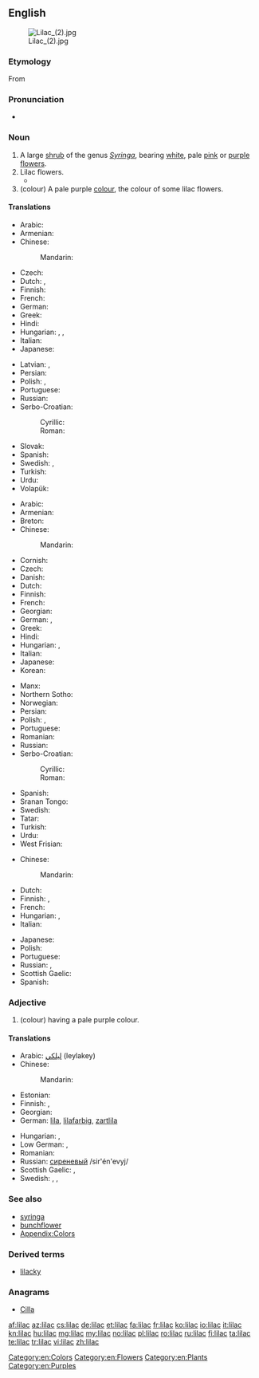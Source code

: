 ==English==
{{pedia|Syringa|Lilac}}
[[Image:Lilac (2).jpg|thumb]]

===Etymology===
From {{etyl|ar|en}} {{rfscript|Arabic}}

===Pronunciation===
* {{a|US}} {{IPA|/ˈlaɪlək/}}

===Noun===
{{en-noun}}

# A large [[shrub]] of the genus ''[[Syringa]]'', bearing [[white]], pale [[pink]] or [[purple]] [[flower]]s.
# Lilac flowers.
#*{{quote-book|year=1907|author=[[w:Robert W. Chambers|Robert Chambers]]
|title=The Younger Set
|chapter=5|url=http://openlibrary.org/works/OL8127246W
|passage=Breezes blowing from beds of iris quickened her breath with their perfume ; she saw the tufted '''lilacs''' sway in the wind, and the streamers of rose-tinted wistaria swinging, all a-glisten with golden bees&thinsp;;&thinsp;&hellip;&thinsp;.}}
# (colour) A pale purple [[color|colour]], the colour of some lilac flowers.
#: {{color panel|C8A2C8}}

====Translations====
{{trans-top|shrub}}
* Arabic: {{t-|ar|ليلك|m|tr=laylak|sc=Arab}}
* Armenian: {{t+|hy|յասաման|tr=yasaman}}
* Chinese:
*: Mandarin: {{t|cmn|丁香|tr=dīngxiāng|sc=Hani}}
* Czech: {{t-|cs|šeřík|m}}
* Dutch: {{t+|nl|sering}},  {{t+|nl|seringen|p}}
* Finnish: {{t+|fi|syreeni}}
* French: {{t+|fr|lilas|m}}
* German: {{t+|de|Flieder|m}}
* Greek: {{t+|el|πασχαλιά|f|tr=paschaliá}}
* Hindi: {{t-|hi|बकायन|f|tr=bakāyan}}
* Hungarian: {{t+|hu|orgona}}, {{t-|hu|orgonabokor}}, {{t-|hu|orgonafa}}
* Italian: {{t-|it|lillà|m}}
* Japanese: {{t-|ja|ライラック|tr=rairakku|sc=Jpan}}
{{trans-mid}}
* Latvian: {{t-|lv|ceriņš|m}},  {{t-|lv|ceriņi|p}}
* Persian: {{t-|fa|یاس شیروانی|tr=yâs-e širvâni|sc=fa-Arab}}
* Polish: {{t+|pl|lilak|m}}, {{t+|pl|bez|m}}
* Portuguese: {{t+|pt|lilás|m}}
* Russian: {{t+|ru|сирень|f|tr=sirénʹ|sc=Cyrl}}
* Serbo-Croatian:
*: Cyrillic: {{t-|sh|јоргован|m|sc=Cyrl}}
*: Roman: {{t-|sh|jorgovan|m}}
* Slovak: {{t-|sk|orgovan|m}}
* Spanish: {{t+|es|lila|f}}
* Swedish: {{t+|sv|syren|c}}, {{t-|sv|syrenbuske|c}}
* Turkish: {{t+|tr|leylak}}
* Urdu: {{t-|ur|بکاین|f|tr=bakāyan}}
* Volapük: {{t+|vo|süren}}
{{trans-bottom}}

{{trans-top|flower}}
* Arabic: {{t-|ar|ليلك|m|tr=laylak|sc=Arab}}
* Armenian: {{t+|hy|յասաման|tr=yasaman}}
* Breton: {{t-|br|lireu}}
* Chinese:
*: Mandarin: {{t|cmn|丁香|tr=dīngxiāng|sc=Hani}}
* Cornish: {{t-|kw|laylok}}
* Czech: {{t-|cs|šeřík|m}}
* Danish: {{t-|da|syren}}
* Dutch: {{t+|nl|sering}}
* Finnish: {{t-|fi|syreeninkukka}}
* French: {{t+|fr|lilas|m}}
* Georgian: {{t-|ka|იასამანი|tr=iasamani|sc=Geor}}
* German: {{t+|de|Flieder|m}}, {{t-|de|Zartlila|n}}
* Greek: {{t+|el|πασχαλιά|f|tr=paschaliá}}
* Hindi: {{t-|hi|बकायन|f|tr=bakāyan}}
* Hungarian: {{t+|hu|orgona}}, {{t-|hu|orgonavirág}}
* Italian: {{t-|it|lillà|m}}
* Japanese: {{t-|ja|ライラック|tr=rairakku|sc=Jpan}}
* Korean: {{t+|ko|라일락|tr=raillak|sc=Kore}}
{{trans-mid}}
* Manx: {{t-|gv|laylac}}
* Northern Sotho: {{tø|nso|perese}}
* Norwegian: {{t-|no|syrin}}
* Persian: {{t-|fa|یاس شیروانی|tr=yâs-e širvâni|sc=fa-Arab}}
* Polish: {{t+|pl|lilak|m}}, {{t+|pl|bez|m}}
* Portuguese: {{t+|pt|lilás|m}}
* Romanian: {{t+|ro|liliac|m}}
* Russian: {{t+|ru|сирень|f|tr=sirénʹ|sc=Cyrl}}
* Serbo-Croatian:
*: Cyrillic: {{t-|sh|јоргован|m|sc=Cyrl}}
*: Roman: {{t-|sh|jorgovan|m}}
* Spanish: {{t+|es|lila|f}}
* Sranan Tongo: {{tø|srn|lila}}
* Swedish: {{t+|sv|syren|c}}
* Tatar: {{t+|tt|шомырт|tr=şomırt|sc=Cyrl}}
* Turkish: {{t+|tr|leylak}}
* Urdu: {{t-|ur|بکاین|f|tr=bakāyan}}
* West Frisian: {{t-|fy|nageltsjebeam}}
{{trans-bottom}}

{{trans-top|colour}}
* Chinese:
*: Mandarin: {{t|cmn|淡紫色|tr=dàn zǐsè|sc=Hani}}
* Dutch: {{t+|nl|lila}}
* Finnish: {{t+|fi|liila}}, {{t+|fi|violetti}}
* French: {{t+|fr|lilas}}
* Hungarian: {{t-|hu|orgonalila}}, {{t+|hu|halványlila}}
* Italian: {{t+|it|lilla|n}}
{{trans-mid}}
* Japanese: {{t-|ja|ライラック色|tr=rairakku-iro|sc=Jpan}}
* Polish: {{t-|pl|barwa liliowa}}
* Portuguese: {{t+|pt|lilás|m}}
* Russian: {{t+|ru|сиреневый|tr=sirénevyj}}, {{t+|ru|лиловый|m|tr=lilóvyj}}
* Scottish Gaelic: {{t-|gd|liath-chòrcra|f}}
* Spanish: {{t+|es|lila}}
{{trans-bottom}}

===Adjective===
{{en-adj}}

# (colour) having a pale purple colour.

====Translations====
{{trans-top|colour}}
* Arabic: [[ليلكي]] (leylakey)
* Chinese:
*: Mandarin: {{t|cmn|淡紫色的|sc=Hani}}
* Estonian: {{t-|et|lilla}}
* Finnish: {{t+|fi|liila}}, {{t+|fi|violetti}}
* Georgian: {{t-|ka|იასამნისფერი|sc=Geor}}
* German: [[lila]], [[lilafarbig]], [[zartlila]]
{{trans-mid}}
* Hungarian: {{t-|hu|orgonalila}}, {{t+|hu|halványlila}}
* Low German: {{t-|nds|lila}}, {{t-|nds|violett}}
* Romanian: {{t+|ro|liliachiu}}
* Russian: [[сиреневый]] /sir'én'evyj/
* Scottish Gaelic: {{t-|gd|liath-chòrcra}},  {{t-|gd|liath-ghorm}}
* Swedish: {{t+|sv|lila}}, {{t-|sv|gredelin}}, {{t+|sv|violett}}
{{trans-bottom}}

===See also===
* [[syringa]]
* [[bunchflower]]
* [[Appendix:Colors]]

===Derived terms===
* [[lilacky]]

===Anagrams===
* [[Cilla#English|Cilla]]

[[Category:en:Colors]]
[[Category:en:Flowers]]
[[Category:en:Plants]]
[[Category:en:Purples]]

[[af:lilac]]
[[az:lilac]]
[[cs:lilac]]
[[de:lilac]]
[[et:lilac]]
[[fa:lilac]]
[[fr:lilac]]
[[ko:lilac]]
[[io:lilac]]
[[it:lilac]]
[[kn:lilac]]
[[hu:lilac]]
[[mg:lilac]]
[[my:lilac]]
[[no:lilac]]
[[pl:lilac]]
[[ro:lilac]]
[[ru:lilac]]
[[fi:lilac]]
[[ta:lilac]]
[[te:lilac]]
[[tr:lilac]]
[[vi:lilac]]
[[zh:lilac]]